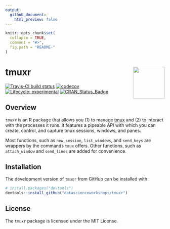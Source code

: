 ```yaml
---
output:
  github_document:
    html_preview: false
---
```


<!-- README.md is generated from README.Rmd. Please edit that file -->

```r
knitr::opts_chunk$set(
  collapse = TRUE,
  comment = "#>",
  fig.path = "README-"
)
```

# tmuxr <img src="man/figures/logo.png" align="right" width="100px" />

[![Travis-CI build status](https://travis-ci.org/datascienceworkshops/tmuxr.svg?branch=master)](https://travis-ci.org/datascienceworkshops/tmuxr) 
[![codecov](https://codecov.io/gh/datascienceworkshops/tmuxr/branch/master/graph/badge.svg)](https://codecov.io/gh/datascienceworkshops/tmuxr)
[![Lifecycle: experimental](https://img.shields.io/badge/lifecycle-experimental-orange.svg)](https://www.tidyverse.org/lifecycle/#experimental)
[![CRAN_Status_Badge](http://www.r-pkg.org/badges/version/tmuxr)](https://cran.r-project.org/package=tmuxr)

## Overview

`tmuxr` is an R package that allows you (1) to manage [tmux](https://github.com/tmux/tmux/wiki) and (2) to interact with the processes it runs. It features a pipeable API with which you can create, control, and capture tmux sessions, windows, and panes.

Most functions, such as `new_session`, `list_windows`, and `send_keys` are wrappers by the commands `tmux` offers. Other functions, such as `attach_window` and `send_lines` are added for convenience.

## Installation

The development version of `tmuxr` from GitHub can be installed with:

```r
# install.packages("devtools")
devtools::install_github("datascienceworkshops/tmuxr")
```

## License

The `tmuxr` package is licensed under the MIT License.

